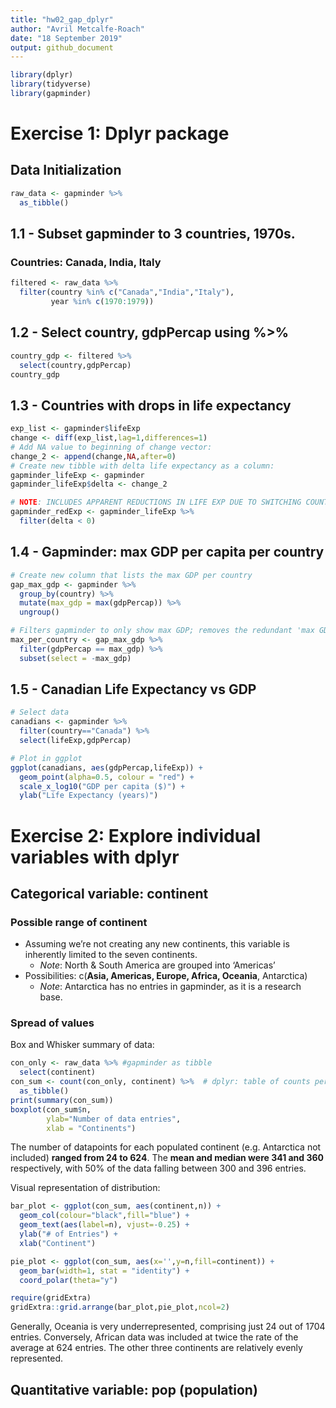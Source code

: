 ```yaml
---
title: "hw02_gap_dplyr"
author: "Avril Metcalfe-Roach"
date: "18 September 2019"
output: github_document
---
```


```r
library(dplyr)
library(tidyverse)
library(gapminder)
```

# Exercise 1: Dplyr package

## Data Initialization
```r
raw_data <- gapminder %>% 
  as_tibble()
```


## 1.1 - Subset gapminder to 3 countries, 1970s.
### Countries: Canada, India, Italy
```r
filtered <- raw_data %>% 
  filter(country %in% c("Canada","India","Italy"), 
         year %in% c(1970:1979))
```

## 1.2 - Select country, gdpPercap using %>%
```r
country_gdp <- filtered %>% 
  select(country,gdpPercap)
country_gdp
```

## 1.3 - Countries with drops in life expectancy
```r
exp_list <- gapminder$lifeExp
change <- diff(exp_list,lag=1,differences=1)
# Add NA value to beginning of change vector:
change_2 <- append(change,NA,after=0)
# Create new tibble with delta life expectancy as a column:
gapminder_lifeExp <- gapminder
gapminder_lifeExp$delta <- change_2

# NOTE: INCLUDES APPARENT REDUCTIONS IN LIFE EXP DUE TO SWITCHING COUNTRIES!!!
gapminder_redExp <- gapminder_lifeExp %>% 
  filter(delta < 0)
```

## 1.4 - Gapminder: max GDP per capita per country
```r
# Create new column that lists the max GDP per country
gap_max_gdp <- gapminder %>% 
  group_by(country) %>% 
  mutate(max_gdp = max(gdpPercap)) %>% 
  ungroup()

# Filters gapminder to only show max GDP; removes the redundant 'max GDP' column
max_per_country <- gap_max_gdp %>% 
  filter(gdpPercap == max_gdp) %>% 
  subset(select = -max_gdp)
```

## 1.5 - Canadian Life Expectancy vs GDP
```r
# Select data
canadians <- gapminder %>% 
  filter(country=="Canada") %>% 
  select(lifeExp,gdpPercap)

# Plot in ggplot
ggplot(canadians, aes(gdpPercap,lifeExp)) +
  geom_point(alpha=0.5, colour = "red") +
  scale_x_log10("GDP per capita ($)") +
  ylab("Life Expectancy (years)")
```

# Exercise 2: Explore individual variables with dplyr

## Categorical variable: continent

### Possible range of continent
- Assuming we're not creating any new continents, this variable is inherently limited to the seven continents.
    - *Note*: North & South America are grouped into 'Americas'
- Possibilities: c(**Asia, Americas, Europe, Africa, Oceania**, Antarctica)
    - *Note*: Antarctica has no entries in gapminder, as it is a research base.

### Spread of values
Box and Whisker summary of data:
```r
con_only <- raw_data %>% #gapminder as tibble
  select(continent)
con_sum <- count(con_only, continent) %>%  # dplyr: table of counts per continent
  as_tibble()
print(summary(con_sum))
boxplot(con_sum$n, 
        ylab="Number of data entries",
        xlab = "Continents")
```

The number of datapoints for each populated continent (e.g. Antarctica not included) **ranged from 24 to 624**. 
The **mean and median were 341 and 360** respectively, with 50% of the data falling between 300 and 396 entries.

Visual representation of distribution:
```r
bar_plot <- ggplot(con_sum, aes(continent,n)) +
  geom_col(colour="black",fill="blue") +
  geom_text(aes(label=n), vjust=-0.25) +
  ylab("# of Entries") +
  xlab("Continent")

pie_plot <- ggplot(con_sum, aes(x='',y=n,fill=continent)) +
  geom_bar(width=1, stat = "identity") +
  coord_polar(theta="y")

require(gridExtra)
gridExtra::grid.arrange(bar_plot,pie_plot,ncol=2)
```

Generally, Oceania is very underrepresented, comprising just 24 out of 1704 entries. Conversely, African data was included at twice the rate of the average at 624 entries. The other three continents are relatively evenly represented.


## Quantitative variable: pop (population)
